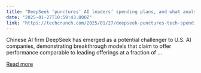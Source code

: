 ```yaml
---
title: "DeepSeek ‘punctures’ AI leaders’ spending plans, and what analysts are saying"
date: "2025-01-27T10:59:43.000Z"
link: "https://techcrunch.com/2025/01/27/deepseek-punctures-tech-spending-plans-and-what-analysts-are-saying/"
---
```


Chinese AI firm DeepSeek has emerged as a potential challenger to U.S. AI companies, demonstrating breakthrough models that claim to offer performance comparable to leading offerings at a fraction of ...

[Read more](https://techcrunch.com/2025/01/27/deepseek-punctures-tech-spending-plans-and-what-analysts-are-saying/)
